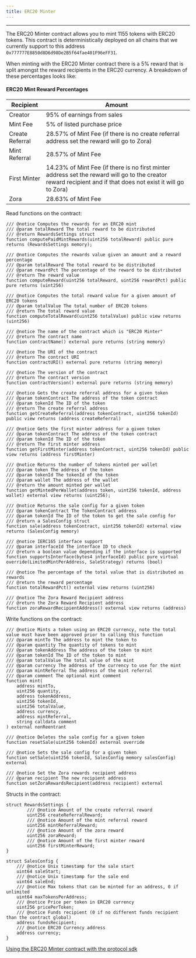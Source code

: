 ```yaml
---
title: ERC20 Minter
---
```

---

The ERC20 Minter contract allows you to mint 1155 tokens with ERC20 tokens. This contract is deterministically deployed on all chains that we currently support to this address `0x777777E8850d8D6d98De2B5f64fae401F96eFF31`. 

When minting with the ERC20 Minter contract there is a 5% reward that is split amongst the reward recipients in the ERC20 currency. A breakdown of these percentages looks like:

#### ERC20 Mint Reward Percentages

| Recipient                            | Amount                                                                                                                                                        |
| -------------------------------------| --------------------------------------------------------------------------------------------------------------------------------------------------------------|
| Creator                              | 95% of earnings from sales                                                                                                                                    |
| Mint Fee                             | 5% of listed purchase price                                                                                                                                   |
| Create Referral                      | 28.57% of Mint Fee (if there is no create referral address set the reward will go to Zora)                                                                    |
| Mint Referral                        | 28.57% of Mint Fee                                                                                                                                            |
| First Minter                         | 14.23% of Mint Fee (if there is no first minter address set the reward will go to the creator reward recipient and if that does not exist it will go to Zora) |
| Zora                                 | 28.63% of Mint Fee                                                                                                                                            |


Read functions on the contract:
```
/// @notice Computes the rewards for an ERC20 mint
/// @param totalReward The total reward to be distributed
/// @return RewardsSettings struct
function computePaidMintRewards(uint256 totalReward) public pure returns (RewardsSettings memory);

/// @notice Computes the rewards value given an amount and a reward percentage
/// @param totalReward The total reward to be distributed
/// @param rewardPct The percentage of the reward to be distributed
/// @return The reward value
function computeReward(uint256 totalReward, uint256 rewardPct) public pure returns (uint256)

/// @notice Computes the total reward value for a given amount of ERC20 tokens
/// @param totalValue The total number of ERC20 tokens
/// @return The total reward value
function computeTotalReward(uint256 totalValue) public view returns (uint256)

/// @notice The name of the contract which is "ERC20 Minter"
/// @return The contract name
function contractName() external pure returns (string memory)

/// @notice The URI of the contract
/// @return The contract URI
function contractURI() external pure returns (string memory)

/// @notice The version of the contract
/// @return The contract version
function contractVersion() external pure returns (string memory)

/// @notice Gets the create referral address for a given token
/// @param tokenContract The address of the token contract
/// @param tokenId The ID of the token
/// @return The create referral address
function getCreateReferral(address tokenContract, uint256 tokenId) public view returns (address createReferral)

/// @notice Gets the first minter address for a given token
/// @param tokenContract The address of the token contract
/// @param tokenId The ID of the token
/// @return The first minter address
function getFirstMinter(address tokenContract, uint256 tokenId) public view returns (address firstMinter)

/// @notice Returns the number of tokens minted per wallet
/// @param token The address of the token
/// @param tokenId The tokenId of the token
/// @param wallet The address of the wallet
/// @return the amount minted per wallet
function getMintedPerWallet(address token, uint256 tokenId, address wallet) external view returns (uint256);

/// @notice Returns the sale config for a given token
/// @param tokenContract The TokenContract address
/// @param tokenId The ID of the token to get the sale config for
/// @return a SalesConfig struct
function sale(address tokenContract, uint256 tokenId) external view returns (SalesConfig memory)

/// @notice IERC165 interface support
/// @param interfaceId The interface ID to check
/// @return a boolean value depending if the interface is supported
function supportsInterface(bytes4 interfaceId) public pure virtual override(LimitedMintPerAddress, SaleStrategy) returns (bool)

/// @notice The percentage of the total value that is distributed as rewards
/// @return the reward percentage
function totalRewardPct() external view returns (uint256)

/// @notice The Zora Reward Recipient address
/// @return the Zora Reward Recipient address
function zoraRewardRecipientAddress() external view returns (address)
```

Write functions on the contract: 
```
/// @notice Mints a token using an ERC20 currency, note the total value must have been approved prior to calling this function
/// @param mintTo The address to mint the token to
/// @param quantity The quantity of tokens to mint
/// @param tokenAddress The address of the token to mint
/// @param tokenId The ID of the token to mint
/// @param totalValue The total value of the mint
/// @param currency The address of the currency to use for the mint
/// @param mintReferral The address of the mint referral
/// @param comment The optional mint comment
function mint(
    address mintTo,
    uint256 quantity,
    address tokenAddress,
    uint256 tokenId,
    uint256 totalValue,
    address currency,
    address mintReferral,
    string calldata comment
) external nonReentrant

/// @notice Deletes the sale config for a given token
function resetSale(uint256 tokenId) external override

/// @notice Sets the sale config for a given token
function setSale(uint256 tokenId, SalesConfig memory salesConfig) external

/// @notice Set the Zora rewards recipient address
/// @param recipient The new recipient address
function setZoraRewardsRecipient(address recipient) external
```


Structs in the contract:
```
struct RewardsSettings {
        /// @notice Amount of the create referral reward
        uint256 createReferralReward;
        /// @notice Amount of the mint referral reward
        uint256 mintReferralReward;
        /// @notice Amount of the zora reward
        uint256 zoraReward;
        /// @notice Amount of the first minter reward
        uint256 firstMinterReward;
}

struct SalesConfig {
    /// @notice Unix timestamp for the sale start
    uint64 saleStart;
    /// @notice Unix timestamp for the sale end
    uint64 saleEnd;
    /// @notice Max tokens that can be minted for an address, 0 if unlimited
    uint64 maxTokensPerAddress;
    /// @notice Price per token in ERC20 currency
    uint256 pricePerToken;
    /// @notice Funds recipient (0 if no different funds recipient than the contract global)
    address fundsRecipient;
    /// @notice ERC20 Currency address
    address currency;
}
```

[Using the ERC20 Minter contract with the protocol sdk](https://github.com/ourzora/zora-protocol/tree/main/packages/protocol-sdk#minting-an-nft-with-an-erc20-minter)
